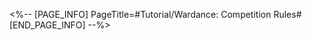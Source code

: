 <%-- [PAGE_INFO]
PageTitle=#Tutorial/Wardance: Competition Rules#
[END_PAGE_INFO] --%>
{{Tutorial
|sort      = 818001
|title     = Wardance: Competition Rules
|subtitle  = 
|type      = 
|about     = 
|image1    = Tutorial Wardance Competition Rules 1.png{{subst:void|<!--$UPLOAD:<<SpriteOutput/TutorialPic/TutorialPage_818001.png>-<Tutorial Wardance Competition Rules 1.png>-<Tutorial Files>>-->}}
|text1     = {{Color|h|nobold=1|The participants of the match}} will need to display their martial prowess to the utmost capacity and earn the support of the audience!<br />The two sides will individually earn {{Color|h|nobold=1|Vibes}} based on how much the audience supports either side.
|image2    = Tutorial Wardance Competition Rules 2.png{{subst:void|<!--$UPLOAD:<<SpriteOutput/TutorialPic/TutorialPage_818002.png>-<Tutorial Wardance Competition Rules 2.png>-<Tutorial Files>>-->}}
|text2     = Complete {{Color|h|nobold=1|designated combat actions}} and achieve {{Color|h|nobold=1|Highlights}} during the matches to gain a massive amount of {{Color|h|nobold=1|Vibes}}.
|image3    = Tutorial Wardance Competition Rules 3.png{{subst:void|<!--$UPLOAD:<<SpriteOutput/TutorialPic/TutorialPage_818004.png>-<Tutorial Wardance Competition Rules 3.png>-<Tutorial Files>>-->}}
|text3     = When the team gains Vibes, the opponent side's Vibes get lowered.<br />When the opponent acts, it will also raise their Vibes while lowering the team's Vibes.
|image4    = Tutorial Wardance Competition Rules 4.png{{subst:void|<!--$UPLOAD:<<SpriteOutput/TutorialPic/TutorialPage_818003.png>-<Tutorial Wardance Competition Rules 4.png>-<Tutorial Files>>-->}}
|text4     = When either participant's Vibes reach the maximum, the match will enter the {{Color|h|nobold=1|"Super Hype"}} state.<br />The participant who earns the audience's support will gain powerful {{Color|h|nobold=1|buffs}} to win the match.
}}